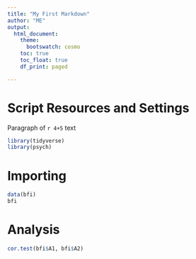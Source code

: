 ```yaml
---
title: "My First Markdown"
author: "ME"
output: 
  html_document:
    theme:
      bootswatch: cosmo
    toc: true
    toc_float: true
    df_print: paged

---
```


# Script Resources and Settings
Paragraph of `r 4+5` text
```r
library(tidyverse)
library(psych)
```

# Importing
```r
data(bfi)
bfi
```

# Analysis
```r
cor.test(bfi$A1, bfi$A2)
```
